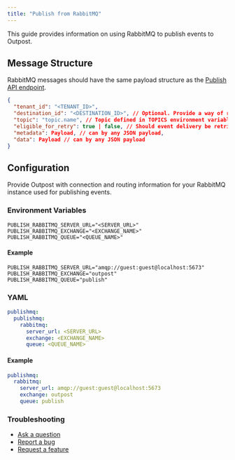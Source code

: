```yaml
---
title: "Publish from RabbitMQ"
---
```


This guide provides information on using RabbitMQ to publish events to Outpost.

## Message Structure

RabbitMQ messages should have the same payload structure as the [Publish API endpoint](/docs/references/api#publish).

```json
{
  "tenant_id": "<TENANT_ID>",
  "destination_id": "<DESTINATION_ID>", // Optional. Provide a way of routing events to a specific destination
  "topic": "topic.name", // Topic defined in TOPICS environment variable
  "eligible_for_retry": true | false, // Should event delivery be retried. Default is true.
  "metadata": Payload, // can by any JSON payload,
  "data": Payload // can by any JSON payload
}
```

## Configuration

Provide Outpost with connection and routing information for your RabbitMQ instance used for publishing events.

### Environment Variables

```
PUBLISH_RABBITMQ_SERVER_URL="<SERVER_URL>"
PUBLISH_RABBITMQ_EXCHANGE="<EXCHANGE_NAME>"
PUBLISH_RABBITMQ_QUEUE="<QUEUE_NAME>"
```

#### Example

```
PUBLISH_RABBITMQ_SERVER_URL="amqp://guest:guest@localhost:5673"
PUBLISH_RABBITMQ_EXCHANGE="outpost"
PUBLISH_RABBITMQ_QUEUE="publish"
```

### YAML

```yaml
publishmq:
  publishmq:
    rabbitmq:
      server_url: <SERVER_URL>
      exchange: <EXCHANGE_NAME>
      queue: <QUEUE_NAME>
```

#### Example

```yaml
publishmq:
  rabbitmq:
    server_url: amqp://guest:guest@localhost:5673
    exchange: outpost
    queue: publish
```

### Troubleshooting

- [Ask a question](https://github.com/hookdeck/outpost/discussions/new?category=q-a)
- [Report a bug](https://github.com/hookdeck/outpost/issues/new?assignees=&labels=bug&projects=&template=bug_report.md&title=%F0%9F%90%9B+Bug+Report%3A+)
- [Request a feature](https://github.com/hookdeck/outpost/issues/new?assignees=&labels=enhancement&projects=&template=feature_request.md&title=%F0%9F%9A%80+Feature%3A+)
